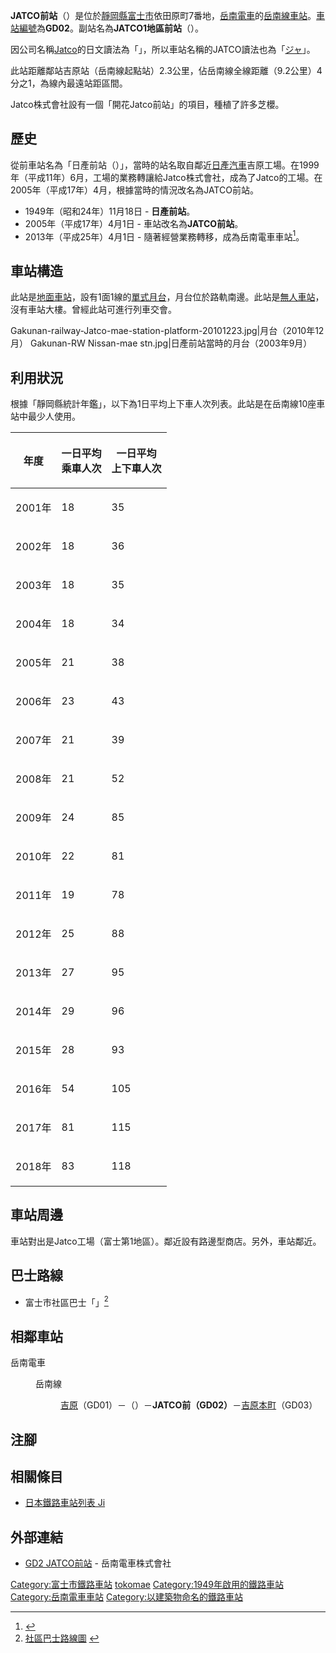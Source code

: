 {{NoteTA |G1=Railway |G2=Transport
|T=zh-hans:JATCO前站;zh-hk:JATCO前站;zh-tw:JATCO前車站;
|1=zh-hans:JATCO前站;zh-hk:JATCO前站;zh-tw:JATCO前車站;
}}
{{Infobox station
|公司色 = #ff4f00
|站名 = JATCO前
|圖片 = Jatco mae-eki01.JPG
|圖片說明 = 車站全景（2012年12月）
|日文原名 = ジヤトコ前
|平假名 = ジヤトコまえ
|羅馬拼音 = JATCO MAE
|副站名 = JATCO 1地區前
|電報略號 = 
|所在地 = {{JPN}}[[靜岡縣|靜岡縣]][[富士市|富士市]]依田原町7番地
|座標 = {{coord|35|9|27.92|N|138|41|24.07|E|type:railwaystation_region:JP-24|display=inline,title}}
|車站構造 = [[地面車站|地面車站]]
|月台配置 = 1面1線
|啟用年月日 = 1949年（[[昭和|昭和]]24年）11月18日
|廢站年月日 = 
|乘客人數 = 83
|上下車人次 = 
|統計年度 = 2018
|轉車 = 
|全寬備註 = [[無人車站|無人車站]]
|adjacent = {{Adjacent stations|system=岳南電車|line=GD|left=吉原|right=吉原本町|note-left=GD01<br>2.3km|note-mid=GD02<br>距離[[吉原站|吉原]]2.3km|note-right=GD03<br>0.4km}}
}}
'''JATCO前站'''（{{jpn|j=ジヤトコ前駅|hg=ジヤトコまええき|rm=Jiyatokomae eki|f=y}}）是位於[[靜岡縣|靜岡縣]][[富士市|富士市]]依田原町7番地，[[岳南電車|岳南電車]]的[[岳南線|岳南線]][[鐵路車站|車站]]。[[車站編號|車站編號]]為'''GD02'''。副站名為'''JATCO1地區前站'''（{{jpn|j=ジヤトコ1地区前駅|hg=ジヤトコいっちくまえ}}）。

因公司名稱[[Jatco|Jatco]]的日文讀法為「{{lang|ja|ジャトコ}}」，所以車站名稱的JATCO讀法也為「[[拗音|ジャ]]{{lang|ja|トコ}}」。

此站距離鄰站吉原站（岳南線起點站）2.3公里，佔岳南線全線距離（9.2公里）4分之1，為線內最遠站距區間。

Jatco株式會社設有一個「開花Jatco前站」的項目，種植了許多芝櫻。

== 歷史 ==
從前車站名為「日產前站（{{jpn|j=日産前駅|hg=にっさんまええき}}）」，當時的站名取自鄰近[[日產汽車|日產汽車]]吉原工場。在1999年（平成11年）6月，工場的業務轉讓給Jatco株式會社，成為了Jatco的工場。在2005年（平成17年）4月，根據當時的情況改名為JATCO前站。

* 1949年（昭和24年）11月18日 - {{Translink|ja|岳南鉄道|岳南鐵道}}'''日產前站'''。
* 2005年（平成17年）4月1日 - 車站改名為'''JATCO前站'''。
* 2013年（平成25年）4月1日 - 隨著經營業務轉移，成為岳南電車車站<ref name="nikkei20130125">{{Cite_news|title=岳南鉄道、鉄道事業を分割し４月子会社設立|newspaper=[[日本經濟新聞|日本經濟新聞]]|date=2013-01-25|url=http://www.nikkei.com/article/DGXNZO50949390U3A120C1L61000/|accessdate=2013-01-27|language=ja|archive-date=2021-02-14|archive-url=https://web.archive.org/web/20210214103457/https://www.nikkei.com/article/DGXNZO50949390U3A120C1L61000/}}</ref>。

== 車站構造 ==
此站是[[地面車站|地面車站]]，設有1面1線的[[單式月台|單式月台]]，月台位於路軌南邊。此站是[[無人車站|無人車站]]，沒有車站大樓。曾經此站可進行列車交會。
<gallery>
Gakunan-railway-Jatco-mae-station-platform-20101223.jpg|月台（2010年12月）
Gakunan-RW Nissan-mae stn.jpg|日產前站當時的月台（2003年9月）
</gallery>

== 利用狀況 ==
根據「靜岡縣統計年鑑」，以下為1日平均上下車人次列表。此站是在岳南線10座車站中最少人使用。

{| class="wikitable" style="margin: 1em 0.2em; text-align: center;"
|- style="background: #ddd;"
!年度
!一日平均<br />乘車人次
!一日平均<br />上下車人次
|-
|2001年
|18
|35
|-
|2002年
|18
|36
|-
|2003年
|18
|35
|-
|2004年
|18
|34
|-
|2005年
|21
|38
|-
|2006年
|23
|43
|-
|2007年
|21
|39
|-
|2008年
|21
|52
|-
|2009年
|24
|85
|-
|2010年
|22
|81
|-
|2011年
|19
|78
|-
|2012年
|25
|88
|-
|2013年
|27
|95
|-
|2014年
|29
|96
|-
|2015年
|28
|93
|-
|2016年
|54
|105
|-
|2017年
|81
|115
|-
|2018年
|83
|118
|}

== 車站周邊 ==
車站對出是Jatco工場（富士第1地區）。鄰近設有路邊型商店。另外，車站鄰近{{Translink|ja|富士警察署|富士警署}}。

== 巴士路線 ==
* 富士市社區巴士「{{Translink|ja|富士市コミュニティバス|富士市社區巴士|風趣}}」<ref>[https://www.city.fuji.shizuoka.jp/machi/c1301/fmervo000000a6t4-att/fmervo000000avtu.pdf 社區巴士路線圖] {{Wayback|url=https://www.city.fuji.shizuoka.jp/machi/c1301/fmervo000000a6t4-att/fmervo000000avtu.pdf |date=20160706143243 }}{{ja icon}}</ref>

== 相鄰車站 ==
; 岳南電車
: {{color|#ff4f00|■}}岳南線
:: [[吉原站|吉原]]（GD01）－（{{Translink|ja|左富士信号所|左富士號誌站}}）－'''JATCO前（GD02）'''－[[吉原本町站|吉原本町]]（GD03）

== 注腳 ==
{{Reflist}}
== 相關條目 ==
{{commonscat|Jatco-mae Station}}
* [[日本鐵路車站列表_Ji|日本鐵路車站列表 Ji]]
== 外部連結 ==
* [https://www.gakutetsu.jp/station/jatco_mae.html GD2 JATCO前站] {{Wayback|url=https://www.gakutetsu.jp/station/jatco_mae.html |date=20210703044233 }}{{ja icon}} - 岳南電車株式會社
{{岳南線}}
{{DEFAULTSORT:JATCO-mae}}
[[Category:富士市鐵路車站|Category:富士市鐵路車站]]
[[Category:日本鐵路車站_Ja|tokomae]]
[[Category:1949年啟用的鐵路車站|Category:1949年啟用的鐵路車站]]
[[Category:岳南電車車站|Category:岳南電車車站]]
[[Category:以建築物命名的鐵路車站|Category:以建築物命名的鐵路車站]]